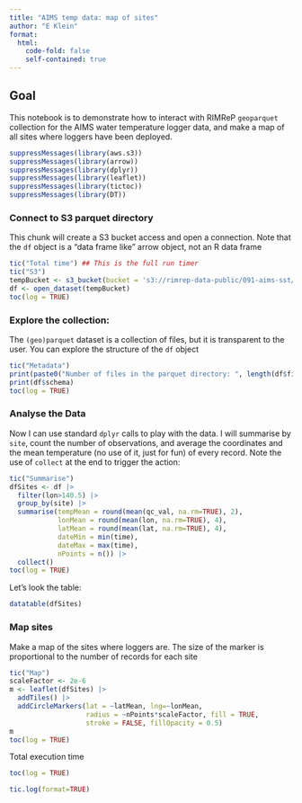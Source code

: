 ```yaml
---
title: "AIMS temp data: map of sites"
author: "E Klein"
format: 
  html: 
    code-fold: false
    self-contained: true
---
```


## Goal

This notebook is to demonstrate how to interact with RIMReP `geoparquet` collection for the AIMS water temperature logger data, and make a map of all sites where loggers have been deployed.


```r
suppressMessages(library(aws.s3))
suppressMessages(library(arrow))
suppressMessages(library(dplyr))
suppressMessages(library(leaflet))
suppressMessages(library(tictoc))
suppressMessages(library(DT))
```

### Connect to S3 parquet directory

This chunk will create a S3 bucket access and open a connection. Note that the `df` object is a "data frame like" arrow object, not an R data frame

```r
tic("Total time") ## This is the full run timer
tic("S3")
tempBucket <- s3_bucket(bucket = 's3://rimrep-data-public/091-aims-sst/test-50-64-spatialpart')
df <- open_dataset(tempBucket)
toc(log = TRUE)
```

### Explore the collection:

The `(geo)parquet` dataset is a collection of files, but it is transparent to the user. You can explore the structure of the `df` object

```r
tic("Metadata")
print(paste0("Number of files in the parquet directory: ", length(df$files)))
print(df$schema)
toc(log = TRUE)
```

### Analyse the Data

Now I can use standard `dplyr` calls to play with the data. I will summarise by `site`, count the number of observations, and average the coordinates and the mean temperature (no use of it, just for fun) of every record. Note the use of `collect` at the end to trigger the action:

```r
tic("Summarise")
dfSites <- df |> 
  filter(lon>140.5) |> 
  group_by(site) |> 
  summarise(tempMean = round(mean(qc_val, na.rm=TRUE), 2),
            lonMean = round(mean(lon, na.rm=TRUE), 4),
            latMean = round(mean(lat, na.rm=TRUE), 4),
            dateMin = min(time), 
            dateMax = max(time),
            nPoints = n()) |> 
  collect()
toc(log = TRUE)
```

Let's look the table: 

```r
datatable(dfSites)
```


### Map sites

Make a map of the sites where loggers are. The size of the marker is proportional to the number of records for each site

```r
tic("Map")
scaleFactor <- 2e-6
m <- leaflet(dfSites) |> 
  addTiles() |> 
  addCircleMarkers(lat = ~latMean, lng=~lonMean, 
                   radius = ~nPoints*scaleFactor, fill = TRUE, 
                   stroke = FALSE, fillOpacity = 0.5)
m
toc(log = TRUE)
```

Total execution time

```r
toc(log = TRUE)

tic.log(format=TRUE)
```
